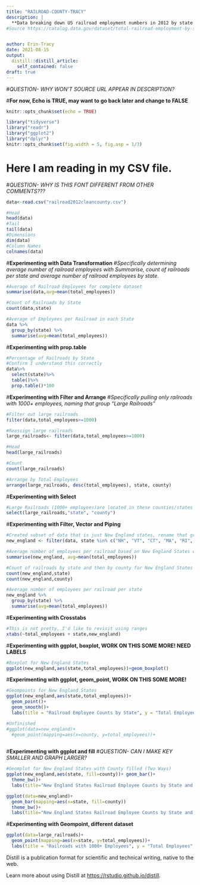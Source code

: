 ```yaml
---
title: "RAILROAD-COUNTY-TRACY"
description: |
  **Data breaking down US railroad employment numbers in 2012 by state and county. Data includes three variables: state, county and total employees. 2930 observations. Total number of employees ranges from 1 to over 3000. Specifically analyzing two subsets of data: large railroads (1000+ employees) and separately railroads in New England.**
#Source https://catalog.data.gov/dataset/total-railroad-employment-by-state-and-county-2012/resource/5a0b2831-23b9-4ce9-82e9-87a7d8f2c5d8 


author: Erin-Tracy
date: 2021-08-15
output:
  distill::distill_article:
    self_contained: false
draft: true
---
```

#*QUESTION- WHY WON'T SOURCE URL APPEAR IN DESCRIPTION?*

#**For now, Echo is TRUE, may want to go back later and change to FALSE**
```r
knitr::opts_chunk$set(echo = TRUE)

library("tidyverse")
library("readr")
library("ggplot2")
library("dplyr")
knitr::opts_chunk$set(fig.width = 5, fig.asp = 1/3)

```
# **Here I am reading in my CSV file.** 
#*QUESTION- WHY IS THIS FONT DIFFERENT FROM OTHER COMMENTS???*
```r
data<-read.csv("railroad2012cleancounty.csv")

#Head
head(data)
#Tail
tail(data)
#Dimensions
dim(data)
#Column Names
colnames(data)

```

#**Experimenting with Data Transformation**
#*Specifically determining average number of railroad employees with Summarise, count of railroads per state and average number of railroad employees by state.*  
```r
#Average of Railroad Employees for complete dataset
summarise(data,avg=mean(total_employees))

#Count of Railroads by State
count(data,state)

#Average of Employees per Railroad in each State
data %>%
  group_by(state) %>%
  summarise(avg=mean(total_employees))

```

#**Experimenting with prop.table**
```r
#Percentage of Railroads by State
#Confirm I understand this correctly
data%>%
  select(state)%>%
  table()%>%
  prop.table()*100
```

#**Experimenting with Filter and Arrange**
#*Specifically pulling only railroads with 1000+ employees, naming that group "Large Railroads"*
```r
#Filter out large railroads
filter(data,total_employees>=1000)

#Reassign large railroads
large_railroads<- filter(data,total_employees>=1000)

#Head
head(large_railroads)

#Count
count(large_railroads)

#Arrange by Total Employees 
arrange(large_railroads, desc(total_employees), state, county)

```

#**Experimenting with Select**
```r
#Large Railroads (1000+ employees)are located in these counties/states
select(large_railroads,"state", "county")
```
#**Experimenting with Filter, Vector and Piping**
```r
#Created subset of data that is just New England states, rename that group "new_england"
new_england <- filter(data, state %in% c("NH", "VT", "CT", "MA", "RI", "ME"))

#Average number of employees per railroad based on New England States only
summarise(new_england, avg=mean(total_employees))

#Count of railroads by state and then by county for New England States only
count(new_england,state)
count(new_england,county)

#Average number of employees per railroad per state
new_england %>%
  group_by(state) %>%
  summarise(avg=mean(total_employees))

```

#**Experimenting with Crosstabs**
```r
#This is not pretty, I'd like to revisit using ranges
xtabs(~total_employees + state,new_england)
```
#**Experimenting with ggplot, boxplot, WORK ON THIS SOME MORE! NEED LABELS**
```r
#Boxplot for New England States
ggplot(new_england,aes(state,total_employees))+geom_boxplot()
```

#**Experimenting with ggplot, geom_point, WORK ON THIS SOME MORE!**
```r
#Geompoints for New England States
ggplot(new_england,aes(state,total_employees))+
  geom_point()+
  geom_smooth()+
  labs(title = "Railroad Employee Counts by State", y = "Total Employees", x = "State") 

#Unfinished
#ggplot(data=new_england)+
  #geom_point(mapping=aes(x=county, y=total_employees))+
  
```
#**Experimenting with ggplot and fill**
#*QUESTION- CAN I MAKE KEY SMALLER AND GRAPH LARGER?*
```r
#Geomplot for New England States with County filled (Two Ways)
ggplot(new_england,aes(state, fill=county))+ geom_bar()+
  theme_bw()+
  labs(title="New England States Railroad Employee Counts by State and County", y="Number of Employees", x= "State")

ggplot(data=new_england)+
  geom_bar(mapping=aes(x=state, fill=county))
  theme_bw()+
  labs(title="New England States Railroad Employee Counts by State and County", y="Number of Employees", x= "State")

```

 
 
#**Experimenting with Geompoint, different dataset** 
```r
ggplot(data=large_railroads)+
  geom_point(mapping=aes(x=state, y=total_employees))+
  labs(title = "Railroads with 1000+ Employees", y = "Total Employees", x = "State") 

```

Distill is a publication format for scientific and technical writing, native to the web.

Learn more about using Distill at <https://rstudio.github.io/distill>.


